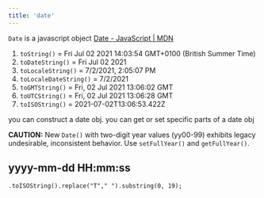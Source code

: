 ```yaml
---
title: 'date'
---
```


`Date` is a javascript object [Date - JavaScript | MDN](https://developer.mozilla.org/en-US/docs/Web/JavaScript/Reference/Global_Objects/Date)

1. `toString()` = Fri Jul 02 2021 14:03:54 GMT+0100 (British Summer Time)
2. `toDateString()` = Fri Jul 02 2021
3. `toLocaleString()` = 7/2/2021, 2:05:07 PM
4. `toLocaleDateString()` = 7/2/2021
5. `toGMTString()` = Fri, 02 Jul 2021 13:06:02 GMT
6. `toUTCString()` = Fri, 02 Jul 2021 13:06:28 GMT
7. `toISOString()` = 2021-07-02T13:06:53.422Z

you can construct a date obj. 
you can get or set specific parts of a date obj

**CAUTION:** New `Date()` with two-digit year values (yy00-99) exhibits legacy undesirable, inconsistent behavior. 
Use `setFullYear()` and `getFullYear()`.

## yyyy-mm-dd HH:mm:ss

`.toISOString().replace("T"," ").substring(0, 19);`